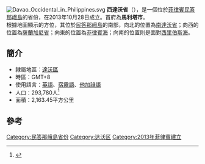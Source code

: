 [[File:Davao_Occidental_in_Philippines.svg|right]]
'''西達沃省'''（{{lang-en|Davao Occidental}}），是一個位於[[菲律賓|菲律賓]][[民答那峨島|民答那峨島]]的省份，在2013年10月28日成立。首府為'''馬利塔市'''。<br>根據地圖顯示的方位，其位於[[民答那峨島|民答那峨島]]的南部，向北的位置為[[南達沃省|南達沃省]]；向西的位置為[[薩蘭加尼省|薩蘭加尼省]]；向東的位置為[[菲律賓海|菲律賓海]]；向南的位置則是面對[[西里伯斯海|西里伯斯海]]。

==簡介==
*隸屬地區：[[達沃區|達沃區]]
*時區：GMT+8
*使用語言：[[英語|英語]]、[[宿霧語|宿霧語]]、[[他加祿語|他加祿語]]
*人口：293,780人<ref>{{cite web |url=http://www.census.gov.ph/sites/default/files/attachments/hsd/pressrelease/Davao.pdf |title=Total Population by Province, City, Municipality and Barangay: as of May 1, 2010 |work=2010 Census of Population and Housing |publisher=National Statistics Office |accessdate=7 November 2013 |deadurl=yes |archiveurl=https://web.archive.org/web/20131101215001/http://census.gov.ph/sites/default/files/attachments/hsd/pressrelease/Davao.pdf |archivedate=2013年11月1日 }}</ref>
*面積：2,163.45平方公里

==參考==
{{reflist}}

{{菲律賓行政區劃|nocat}}
{{菲律賓小作品}}

[[Category:民答那峨島省份|Category:民答那峨島省份]]
[[Category:达沃区|Category:达沃区]]
[[Category:2013年菲律賓建立|Category:2013年菲律賓建立]]